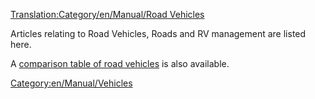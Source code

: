 [[Translation:Category/en/Manual/Road Vehicles]]

Articles relating to Road Vehicles, Roads and RV management are listed here.

A [[en/Manual/Base Set/Road Vehicles/Road vehicle comparison|comparison table of road vehicles]] is also available.

{{en/Catmore}}

[[Category:en/Manual/Vehicles]]